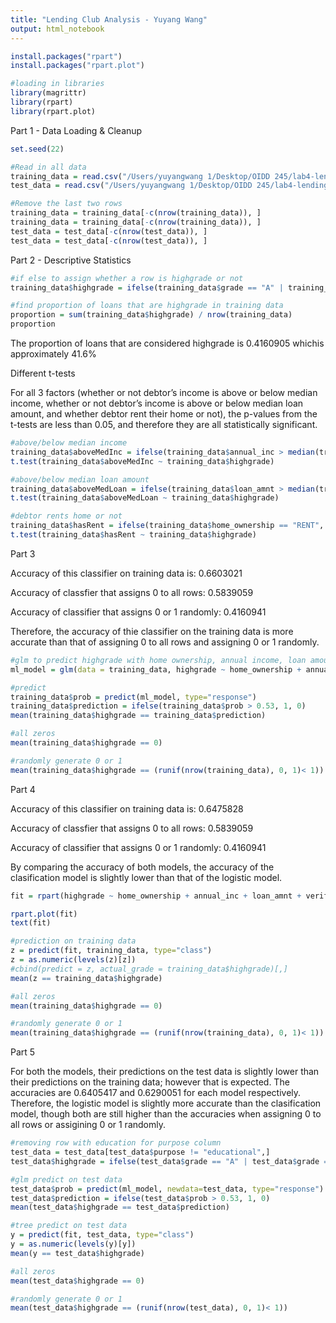 ```yaml
---
title: "Lending Club Analysis - Yuyang Wang"
output: html_notebook
---
```

```r
install.packages("rpart")
install.packages("rpart.plot")
```


```r
#loading in libraries
library(magrittr)
library(rpart)
library(rpart.plot)
```


Part 1 - Data Loading & Cleanup

```r
set.seed(22)
```


```r
#Read in all data
training_data = read.csv("/Users/yuyangwang 1/Desktop/OIDD 245/lab4-lending_club/LoanStats3c.csv", skip = 1)
test_data = read.csv("/Users/yuyangwang 1/Desktop/OIDD 245/lab4-lending_club/LoanStats3d.csv", skip = 1)

#Remove the last two rows
training_data = training_data[-c(nrow(training_data)), ]
training_data = training_data[-c(nrow(training_data)), ]
test_data = test_data[-c(nrow(test_data)), ]
test_data = test_data[-c(nrow(test_data)), ]
```

Part 2 - Descriptive Statistics

```r
#if else to assign whether a row is highgrade or not
training_data$highgrade = ifelse(training_data$grade == "A" | training_data$grade == "B", 1, 0)
```

```r
#find proportion of loans that are highgrade in training data
proportion = sum(training_data$highgrade) / nrow(training_data)
proportion
```

The proportion of loans that are considered highgrade is 0.4160905 whichis approximately 41.6%

Different t-tests

For all 3 factors (whether or not debtor's income is above or below median income, whether or not debtor's income is above or below median loan amount, and whether debtor rent their home or not), the p-values from the t-tests are less than 0.05, and therefore they are all statistically significant.

```r
#above/below median income
training_data$aboveMedInc = ifelse(training_data$annual_inc > median(training_data$annual_inc), 1, 0)
t.test(training_data$aboveMedInc ~ training_data$highgrade)

#above/below median loan amount
training_data$aboveMedLoan = ifelse(training_data$loan_amnt > median(training_data$loan_amnt), 1, 0)
t.test(training_data$aboveMedLoan ~ training_data$highgrade)

#debtor rents home or not
training_data$hasRent = ifelse(training_data$home_ownership == "RENT", 1, 0)
t.test(training_data$hasRent ~ training_data$highgrade)
```

Part 3

Accuracy of this classifier on training data is: 0.6603021

Accuracy of classfier that assigns 0 to all rows: 0.5839059

Accuracy of classifier that assigns 0 or 1 randomly: 0.4160941

Therefore, the accuracy of thie classifier on the training data is more accurate than that of assigning 0 to all rows and assigning 0 or 1 randomly.

```r
#glm to predict highgrade with home ownership, annual income, loan amount, verification status, and purpose
ml_model = glm(data = training_data, highgrade ~ home_ownership + annual_inc + loan_amnt + verification_status + purpose, family = binomial)

#predict
training_data$prob = predict(ml_model, type="response")
training_data$prediction = ifelse(training_data$prob > 0.53, 1, 0)
mean(training_data$highgrade == training_data$prediction)

#all zeros
mean(training_data$highgrade == 0)

#randomly generate 0 or 1
mean(training_data$highgrade == (runif(nrow(training_data), 0, 1)< 1))
```

Part 4

Accuracy of this classifier on training data is: 0.6475828

Accuracy of classfier that assigns 0 to all rows: 0.5839059

Accuracy of classifier that assigns 0 or 1 randomly: 0.4160941

By comparing the accuracy of both models, the accuracy of the clasification model is slightly lower than that of the logistic model.

```r
fit = rpart(highgrade ~ home_ownership + annual_inc + loan_amnt + verification_status + purpose, data = training_data, method="class")

rpart.plot(fit)
text(fit)

#prediction on training data
z = predict(fit, training_data, type="class")
z = as.numeric(levels(z)[z])
#cbind(predict = z, actual_grade = training_data$highgrade)[,]
mean(z == training_data$highgrade)

#all zeros
mean(training_data$highgrade == 0)

#randomly generate 0 or 1
mean(training_data$highgrade == (runif(nrow(training_data), 0, 1)< 1))
```

Part 5

For both the models, their predictions on the test data is slightly lower than their predictions on the training data; however that is expected. The accuracies are 0.6405417 and 0.6290051 for each model respectively. Therefore, the logistic model is slightly more accurate than the clasification model, though both are still higher than the accuracies when assigning 0 to all rows or assigining 0 or 1 randomly.

```r
#removing row with education for purpose column 
test_data = test_data[test_data$purpose != "educational",]
test_data$highgrade = ifelse(test_data$grade == "A" | test_data$grade == "B", 1, 0)

#glm predict on test data
test_data$prob = predict(ml_model, newdata=test_data, type="response")
test_data$prediction = ifelse(test_data$prob > 0.53, 1, 0)
mean(test_data$highgrade == test_data$prediction)

#tree predict on test data
y = predict(fit, test_data, type="class")
y = as.numeric(levels(y)[y])
mean(y == test_data$highgrade)

#all zeros
mean(test_data$highgrade == 0)

#randomly generate 0 or 1
mean(test_data$highgrade == (runif(nrow(test_data), 0, 1)< 1))
```


